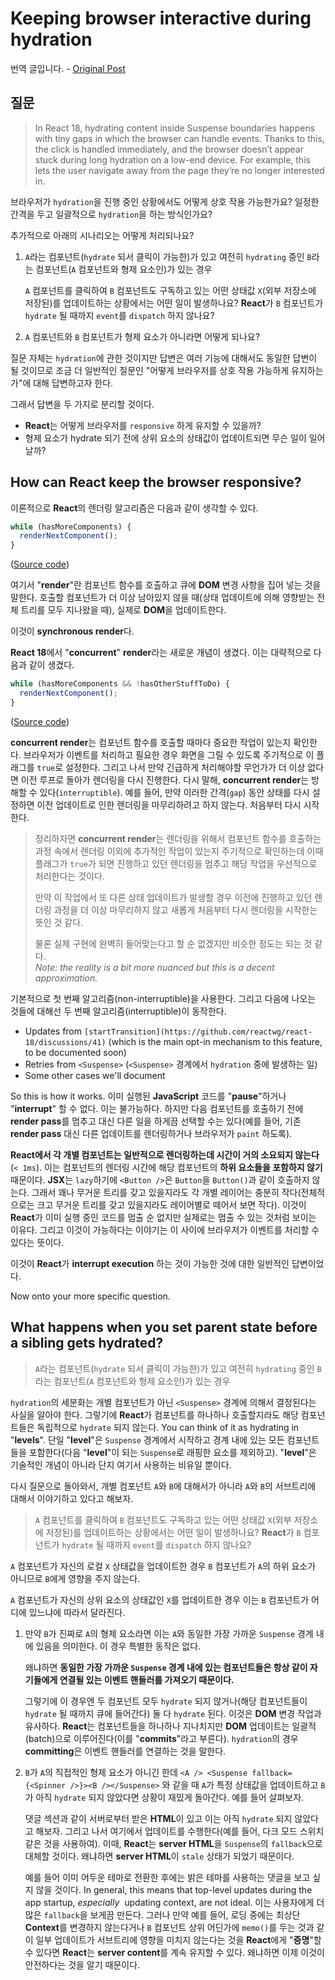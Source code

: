 
# Keeping browser interactive during hydration

<Callout type="info">번역 글입니다. - [Original Post](https://github.com/reactwg/react-18/discussions/38)</Callout>

## 질문

> In React 18, hydrating content inside Suspense boundaries happens with tiny gaps in which the browser can handle events. Thanks to this, the click is handled immediately, and the browser doesn’t appear stuck during long hydration on a low-end device. For example, this lets the user navigate away from the page they’re no longer interested in.

브라우저가 `hydration`을 진행 중인 상황에서도 어떻게 상호 작용 가능한가요? 일정한 간격을 두고 일괄적으로 `hydration`을 하는 방식인가요?

추가적으로 아래의 시나리오는 어떻게 처리되나요?

1. `A`라는 컴포넌트(`hydrate` 되서 클릭이 가능한)가 있고 여전히 `hydrating` 중인 `B`라는 컴포넌트(`A` 컴포넌트와 형제 요소인)가 있는 경우

   `A` 컴포넌트를 클릭하여 `B` 컴포넌트도 구독하고 있는 어떤 상태값 `X`(외부 저장소에 저장된)를 업데이트하는 상황에서는 어떤 일이 발생하나요? **React**가 `B` 컴포넌트가 `hydrate` 될 때까지 `event`를 `dispatch` 하지 않나요?

2. `A` 컴포넌트와 `B` 컴포넌트가 형제 요소가 아니라면 어떻게 되나요?

질문 자체는 `hydration`에 관한 것이지만 답변은 여러 기능에 대해서도 동일한 답변이 될 것이므로 조금 더 일반적인 질문인 "어떻게 브라우저를 상호 작용 가능하게 유지하는가"에 대해 답변하고자 한다.

그래서 답변을 두 가지로 분리할 것이다.

- **React**는 어떻게 브라우저를 `responsive` 하게 유지할 수 있을까?
- 형제 요소가 hydrate 되기 전에 상위 요소의 상태값이 업데이트되면 무슨 일이 일어날까?

## How can React keep the browser responsive?

이론적으로 **React**의 렌더링 알고리즘은 다음과 같이 생각할 수 있다.

```jsx
while (hasMoreComponents) {
  renderNextComponent();
}
```

([Source code](https://github.com/facebook/react/blob/5aa0c5671fdddc46092d46420fff84a82df558ac/packages/react-reconciler/src/ReactFiberWorkLoop.new.js#L1473-L1475))

여기서 "**render**"란 컴포넌트 함수를 호출하고 큐에 **DOM** 변경 사항을 집어 넣는 것을 말한다. 호출할 컴포넌트가 더 이상 남아있지 않을 때(상태 업데이트에 의해 영향받는 전체 트리를 모두 지나왔을 때), 실제로 **DOM**을 업데이트한다.

이것이 **synchronous render**다.

**React 18**에서 "**concurrent**" **render**라는 새로운 개념이 생겼다. 이는 대략적으로 다음과 같이 생겼다.

```jsx
while (hasMoreComponents && !hasOtherStuffToDo) {
  renderNextComponent();
}
```

([Source code](https://github.com/facebook/react/blob/5aa0c5671fdddc46092d46420fff84a82df558ac/packages/react-reconciler/src/ReactFiberWorkLoop.new.js#L1560-L1562))

**concurrent render**는 컴포넌트 함수를 호출할 때마다 중요한 작업이 있는지 확인한다. 브라우저가 이벤트를 처리하고 필요한 경우 화면을 그릴 수 있도록 주기적으로 이 플래그를 `true`로 설정한다. 그리고 나서 만약 긴급하게 처리해야할 무언가가 더 이상 없다면 이전 루프로 돌아가 렌더링을 다시 진행한다. 다시 말해, **concurrent render**는 방해할 수 있다(`interruptible`). 예를 들어, 만약 이러한 간격(`gap`) 동안 상태를 다시 설정하면 이전 업데이트로 인한 렌더링을 마무리하려고 하지 않는다. 처음부터 다시 시작한다.

> 정리하자면 **concurrent render**는 렌더링을 위해서 컴포넌트 함수를 호출하는 과정 속에서 렌더링 이외에 추가적인 작업이 있는지 주기적으로 확인하는데 이때 플래그가 `true`가 되면 진행하고 있던 렌더링을 멈추고 해당 작업을 우선적으로 처리한다는 것이다.
>
> 만약 이 작업에서 또 다른 상태 업데이트가 발생할 경우 이전에 진행하고 있던 렌더링 과정을 더 이상 마무리하지 않고 새롭게 처음부터 다시 렌더링을 시작한는 뜻인 것 같다.
>
> 물론 실제 구현에 완벽히 들어맞는다고 할 순 없겠지만 비슷한 정도는 되는 것 같다.  
> _Note: the reality is a bit more nuanced but this is a decent approximation._

기본적으로 첫 번째 알고리즘(non-interruptible)을 사용한다. 그리고 다음에 나오는 것들에 대해선 두 번째 알고리즘(interruptible)이 동작한다.

- Updates from `[startTransition](https://github.com/reactwg/react-18/discussions/41)` (which is the main opt-in mechanism to this feature, to be documented soon)
- Retries from `<Suspense>` (`<Suspense>` 경계에서 `hydration` 중에 발생하는 일)
- Some other cases we'll document

So this is how it works. 이미 실행된 **JavaScript** 코드를 "**pause**"하거나 "**interrupt**" 할 수 없다. 이는 불가능하다. 하지만 다음 컴포넌트를 호출하기 전에 **render pass**를 멈추고 대신 다른 일을 하게끔 선택할 수는 있다(예를 들어, 기존 **render pass** 대신 다른 업데이트를 렌더링하거나 브라우저가 `paint` 하도록).

**React에서 각 개별 컴포넌트는 일반적으로 렌더링하는데 시간이 거의 소요되지 않는다**(`< 1ms`). 이는 컴포넌트의 렌더링 시간에 해당 컴포넌트의 **하위 요소들을 포함하지 않기** 때문이다. **JSX**는 `lazy`하기에 `<Button />`은 `Button`을 `Button()`과 같이 호출하지 않는다. 그래서 꽤나 무거운 트리를 갖고 있을지라도 각 개별 레이어는 충분히 작다(전체적으로는 크고 무거운 트리를 갖고 있을지라도 레이어별로 떼어서 보면 작다). 이것이 **React**가 이미 실행 중인 코드를 멈출 순 없지만 실제로는 멈출 수 있는 것처럼 보이는 이유다. 그리고 이것이 가능하다는 이야기는 이 사이에 브라우저가 이벤트를 처리할 수 있다는 뜻이다.

이것이 **React**가 **interrupt execution** 하는 것이 가능한 것에 대한 일반적인 답변이었다.

Now onto your more specific question.

## What happens when you set parent state before a sibling gets hydrated?

> `A`라는 컴포넌트(`hydrate` 되서 클릭이 가능한)가 있고 여전히 `hydrating` 중인 `B`라는 컴포넌트(`A` 컴포넌트와 형제 요소인)가 있는 경우

`hydration`의 세분화는 개별 컴포넌트가 아닌 `<Suspense>` 경계에 의해서 결정된다는 사실을 알아야 한다. 그렇기에 **React**가 컴포넌트를 하나하나 호출할지라도 해당 컴포넌트들은 독립적으로 `hydrate` 되지 않는다. You can think of it as hydrating in "**levels**". 단일 "**level**"은 `Suspense` 경계에서 시작하고 경계 내에 있는 모든 컴포넌트들을 포함한다(다음 "**level**"이 되는 `Suspense`로 래핑한 요소를 제외하고). "**level**"은 기술적인 개념이 아니라 단지 여기서 사용하는 비유일 뿐이다.

다시 질문으로 돌아와서, 개별 컴포넌트 `A`와 `B`에 대해서가 아니라 `A`와 `B`의 서브트리에 대해서 이야기하고 있다고 해보자.

> `A` 컴포넌트를 클릭하여 `B` 컴포넌트도 구독하고 있는 어떤 상태값 `X`(외부 저장소에 저장된)를 업데이트하는 상황에서는 어떤 일이 발생하나요? **React**가 `B` 컴포넌트가 `hydrate` 될 때까지 `event`를 `dispatch` 하지 않나요?

`A` 컴포넌트가 자신의 로컬 `X` 상태값을 업데이트한 경우 `B` 컴포넌트가 `A`의 하위 요소가 아니므로 `B`에게 영향을 주지 않는다.

`A` 컴포넌트가 자신의 상위 요소의 상태값인 `X`를 업데이트한 경우 이는 `B` 컴포넌트가 어디에 있느냐에 따라서 달라진다.

1. 만약 `B`가 진짜로 `A`의 형제 요소라면 이는 `A`와 동일한 가장 가까운 `Suspense` 경계 내에 있음을 의미한다. 이 경우 특별한 동작은 없다.

   왜냐하면 **동일한 가장 가까운 `Suspense` 경계 내에 있는 컴포넌트들은 항상 같이 자기들에게 연결될 있는 이벤트 핸들러를 가져오기 때문이다.**

   그렇기에 이 경우엔 두 컴포넌트 모두 `hydrate` 되지 않거나(해당 컴포넌트들이 `hydrate` 될 때까지 큐에 들어간다) 둘 다 `hydrate` 된다. 이것은 **DOM** 변경 작업과 유사하다. **React**는 컴포넌트들을 하나하나 지나치지만 **DOM** 업데이트는 일괄적(batch)으로 이루어진다(이를 "**commits**"라고 부른다). `hydration`의 경우 **committing**은 이벤트 핸들러를 연결하는 것을 말한다.

2. `B`가 `A`의 직접적인 형제 요소가 아니긴 한데 `<A /> <Suspense fallback={<Spinner />}><B /></Suspense>` 와 같을 때 `A`가 특정 상태값을 업데이트하고 `B`가 아직 `hydrate` 되지 않았다면 상황이 재밌게 돌아간다. 예를 들어 살펴보자.

   댓글 섹션과 같이 서버로부터 받은 **HTML**이 있고 이는 아직 `hydrate` 되지 않았다고 해보자. 그리고 나서 여기에서 업데이트를 수행한다(예를 들어, 다크 모드 스위치 같은 것을 사용하여). 이때, **React**는 **server HTML**을 `Suspense`의 `fallback`으로 대체할 것이다. 왜냐하면 **server HTML**이 `stale` 상태가 되었기 때문이다.

   예를 들어 이미 어두운 테마로 전환한 후에는 밝은 테마를 사용하는 댓글을 보고 싶지 않을 것이다. In general, this means that top-level updates during the app startup, *especially*
    updating context, are not ideal. 이는 사용자에게 더 많은 `fallback`을 보게끔 만든다. 그러나 만약 예를 들어, 로딩 중에는 최상단 **Context**를 변경하지 않는다거나 `B` 컴포넌트 상위 어딘가에 `memo()`를 두는 것과 같이 일부 업데이트가 서브트리에 영향을 미치지 않는다는 것을 **React**에게 "**증명**"할 수 있다면 **React**는 **server content**를 계속 유지할 수 있다. 왜냐하면 이제 이것이 안전하다는 것을 알기 때문이다.

